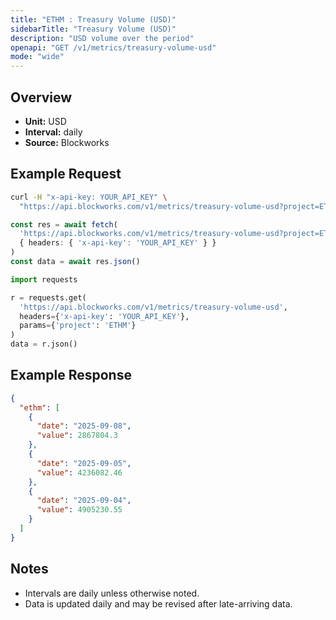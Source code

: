 ```yaml
---
title: "ETHM : Treasury Volume (USD)"
sidebarTitle: "Treasury Volume (USD)"
description: "USD volume over the period"
openapi: "GET /v1/metrics/treasury-volume-usd"
mode: "wide"
---
```


## Overview

- **Unit:** USD
- **Interval:** daily
- **Source:** Blockworks

## Example Request

<CodeGroup>

```bash cURL
curl -H "x-api-key: YOUR_API_KEY" \
  "https://api.blockworks.com/v1/metrics/treasury-volume-usd?project=ETHM"
```

```typescript TypeScript
const res = await fetch(
  'https://api.blockworks.com/v1/metrics/treasury-volume-usd?project=ETHM',
  { headers: { 'x-api-key': 'YOUR_API_KEY' } }
)
const data = await res.json()
```

```python Python
import requests

r = requests.get(
  'https://api.blockworks.com/v1/metrics/treasury-volume-usd',
  headers={'x-api-key': 'YOUR_API_KEY'},
  params={'project': 'ETHM'}
)
data = r.json()
```

</CodeGroup>

## Example Response

```json
{
  "ethm": [
    {
      "date": "2025-09-08",
      "value": 2867804.3
    },
    {
      "date": "2025-09-05",
      "value": 4236082.46
    },
    {
      "date": "2025-09-04",
      "value": 4905230.55
    }
  ]
}
```

## Notes
- Intervals are daily unless otherwise noted.
- Data is updated daily and may be revised after late-arriving data.
